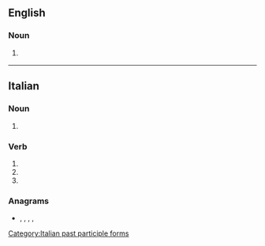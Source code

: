 ==English==

===Noun===
{{en-noun}}

# {{obsolete form of|en|serenade}}
#: {{rfquotek|en|Milton}}

----

==Italian==

===Noun===
{{head|it|noun plural form|g=f}}

# {{plural of|it|serenata}}

===Verb===
{{head|it|verb form}}

# {{inflection of|it|serenare||2|p|pres|indc}}
# {{inflection of|it|serenare||2|p|impr}}
# {{feminine plural of|it|serenato}}

===Anagrams===
* {{l|it|anserete}}, {{l|it|esentare}}, {{l|it|esenterà}}, {{l|it|estranee}}, {{l|it|sanerete}}

[[Category:Italian past participle forms]]